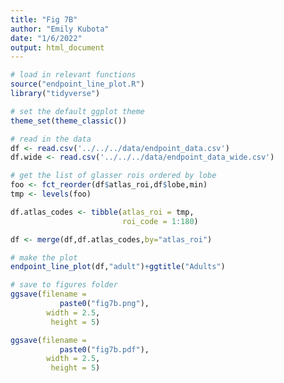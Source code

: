 ```yaml
---
title: "Fig 7B"
author: "Emily Kubota"
date: "1/6/2022"
output: html_document
---
```


```r
# load in relevant functions 
source("endpoint_line_plot.R")
library("tidyverse")

# set the default ggplot theme 
theme_set(theme_classic())
```

```r
# read in the data 
df <- read.csv('../../../data/endpoint_data.csv')
df.wide <- read.csv('../../../data/endpoint_data_wide.csv')
```

```r
# get the list of glasser rois ordered by lobe 
foo <- fct_reorder(df$atlas_roi,df$lobe,min)
tmp <- levels(foo)

df.atlas_codes <- tibble(atlas_roi = tmp,
                         roi_code = 1:180)

df <- merge(df,df.atlas_codes,by="atlas_roi")
```


```r
# make the plot 
endpoint_line_plot(df,"adult")+ggtitle("Adults")

# save to figures folder
ggsave(filename = 
           paste0("fig7b.png"),
        width = 2.5,
         height = 5)

ggsave(filename = 
           paste0("fig7b.pdf"),
        width = 2.5,
         height = 5)
```